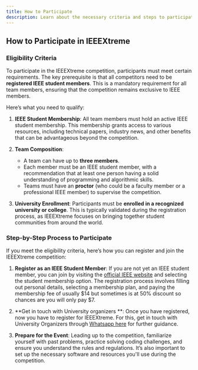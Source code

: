 ```yaml
---
title: How to Participate
description: Learn about the necessary criteria and steps to participate in the IEEEXtreme competition.
---
```


## How to Participate in IEEEXtreme

### Eligibility Criteria

To participate in the IEEEXtreme competition, participants must meet certain requirements. The key prerequisite is that all competitors need to be **registered IEEE student members**. This is a mandatory requirement for all team members, ensuring that the competition remains exclusive to IEEE members.

Here’s what you need to qualify:

1. **IEEE Student Membership**: 
   All team members must hold an active IEEE student membership. This membership grants access to various resources, including technical papers, industry news, and other benefits that can be advantageous beyond the competition. 

2. **Team Composition**:
   - A team can have up to **three members**.
   - Each member must be an IEEE student member, with a recommendation that at least one person having a solid understanding of programming and algorithmic skills.
   - Teams must have an **proctor** (who could be a faculty member or a professional IEEE member) to supervise the competition.

3. **University Enrollment**: 
   Participants must be **enrolled in a recognized university or college**. This is typically validated during the registration process, as IEEEXtreme focuses on bringing together student communities from around the world.

### Step-by-Step Process to Participate

If you meet the eligibility criteria, here’s how you can register and join the IEEEXtreme competition:

1. **Register as an IEEE Student Member**: 
   If you are not yet an IEEE student member, you can join by visiting the [official IEEE website](https://www.ieee.org/) and selecting the student membership option. The registration process involves filling out personal details, selecting a membership plan, and paying the membership fee of usually $14 but sometimes is at 50% discount so chances are you will only pay $7.

2. **Get in touch with University organizers **: 
   Once you have registered, now you have to register for IEEEXtreme. For this, get in touch with University Organizers through [Whatsapp here](https://chat.whatsapp.com/DZD3F9GcZd2Jm6udimvAUu) for further guidance.

3. **Prepare for the Event**: 
   Leading up to the competition, familiarize yourself with past problems, practice solving coding challenges, and ensure you understand the rules and regulations. It’s also important to set up the necessary software and resources you'll use during the competition.

